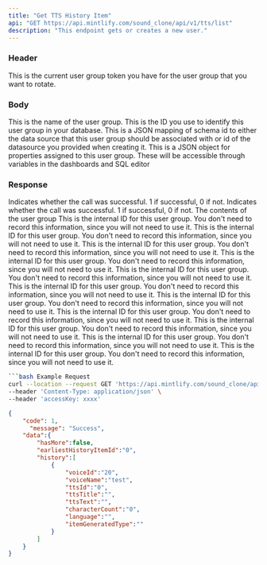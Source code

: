 ---
title: "Get TTS History Item"
api: "GET https://api.mintlify.com/sound_clone/api/v1/tts/list"
description: "This endpoint gets or creates a new user."
---
### Header
<ParamField header="accessKey"   type="string" required>
  This is the current user group token you have for the user group that you want
  to rotate.
</ParamField>

### Body

<ParamField body="name" type="string">
  This is the name of the user group.
</ParamField>

<ParamField body="user_group_id" type="string">
  This is the ID you use to identify this user group in your database.
</ParamField>

<ParamField body="mapping" type="object">
  This is a JSON mapping of schema id to either the data source that this user group should be
  associated with or id of the datasource you provided when creating it.
</ParamField>

<ParamField body="properties" type="object">
  This is a JSON object for properties assigned to this user group. These will be accessible through
  variables in the dashboards and SQL editor
</ParamField>

### Response

<ResponseField name="code" type="number" required>
  Indicates whether the call was successful. 1 if successful, 0 if not.
</ResponseField>

<ResponseField name="message" type="string" >
  Indicates whether the call was successful. 1 if successful, 0 if not.
</ResponseField>

<ResponseField name="data" type="object" >
The contents of the user group
    <Expandable title="Toggle object">
      <ResponseField name="hasMore" type="boolean" >
                This is the internal ID for this user group. You don't need to record this
                information, since you will not need to use it.
            </ResponseField>
      <ResponseField name="earliestHistoryItemId" type="String" >
                This is the internal ID for this user group. You don't need to record this
                information, since you will not need to use it.
        </ResponseField>
        <ResponseField name="history" type="list">
            This is the internal ID for this user group. You don't need to record this
            information, since you will not need to use it.
            <Expandable title="Toggle object">
            <ResponseField name="voiceId" type="string" >
                This is the internal ID for this user group. You don't need to record this
                information, since you will not need to use it.
            </ResponseField>
            <ResponseField name="voiceName" type="string" >
                This is the internal ID for this user group. You don't need to record this
                information, since you will not need to use it.
            </ResponseField>
            <ResponseField name="ttsId" type="string" >
                This is the internal ID for this user group. You don't need to record this
                information, since you will not need to use it.
            </ResponseField>
            <ResponseField name="ttsTitle" type="string" >
            This is the internal ID for this user group. You don't need to record this
            information, since you will not need to use it.
            </ResponseField>
            <ResponseField name="ttsText" type="string" >
            This is the internal ID for this user group. You don't need to record this
            information, since you will not need to use it.
            </ResponseField>
            <ResponseField name="characterCount" type="number" >
            This is the internal ID for this user group. You don't need to record this
            information, since you will not need to use it.
            </ResponseField>
            <ResponseField name="language" type="string" >
            This is the internal ID for this user group. You don't need to record this
            information, since you will not need to use it.
            </ResponseField>
            <ResponseField name="itemGeneratedType" type="string" >
            This is the internal ID for this user group. You don't need to record this
            information, since you will not need to use it.
            </ResponseField>
            </Expandable>
        </ResponseField>
    </Expandable>
</ResponseField>

<RequestExample>

```bash Example Request
```bash Example Request
curl --location --request GET 'https://api.mintlify.com/sound_clone/api/v1/tts/list' \
--header 'Content-Type: application/json' \
--header 'accessKey: xxxx'
```

</RequestExample>

<ResponseExample>

```json Response
{
  	"code": 1,
	  "message": "Success",
    "data":{
        "hasMore":false,
        "earliestHistoryItemId":"0",
        "history":[
            {
                "voiceId":"20",
                "voiceName":"test",
                "ttsId":"0",
                "ttsTitle":"",
                "ttsText":"",
                "characterCount":"0",
                "language":"",
                "itemGeneratedType":""
            }
        ]
    }
}
```

</ResponseExample>
